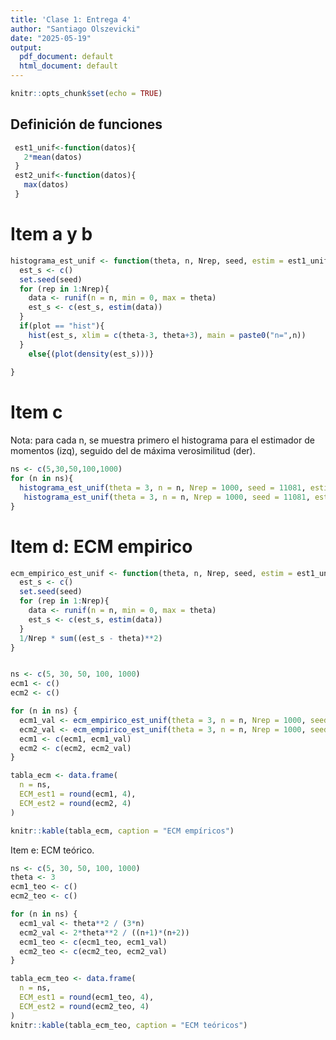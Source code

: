 ```yaml
---
title: 'Clase 1: Entrega 4'
author: "Santiago Olszevicki"
date: "2025-05-19"
output:
  pdf_document: default
  html_document: default
---
```


```r
knitr::opts_chunk$set(echo = TRUE)
```

## Definición de funciones


```r
 
 est1_unif<-function(datos){
   2*mean(datos)
 }
 est2_unif<-function(datos){
   max(datos)
 }

```


# Item a y b
```r
histograma_est_unif <- function(theta, n, Nrep, seed, estim = est1_unif, plot = "hist"){
  est_s <- c()
  set.seed(seed)
  for (rep in 1:Nrep){
    data <- runif(n = n, min = 0, max = theta)
    est_s <- c(est_s, estim(data))
  }
  if(plot == "hist"){
    hist(est_s, xlim = c(theta-3, theta+3), main = paste0("n=",n))
  }
    else{(plot(density(est_s)))}
  
}
```

# Item c
Nota: para cada n, se muestra primero el histograma para el estimador de momentos (izq), seguido del de máxima verosimilitud (der).
```r
ns <- c(5,30,50,100,1000)
for (n in ns){
  histograma_est_unif(theta = 3, n = n, Nrep = 1000, seed = 11081, estim = est1_unif)
   histograma_est_unif(theta = 3, n = n, Nrep = 1000, seed = 11081, estim = est2_unif)
}
```

# Item d: ECM empirico
```r
ecm_empirico_est_unif <- function(theta, n, Nrep, seed, estim = est1_unif){
  est_s <- c()
  set.seed(seed)
  for (rep in 1:Nrep){
    data <- runif(n = n, min = 0, max = theta)
    est_s <- c(est_s, estim(data))
  }
  1/Nrep * sum((est_s - theta)**2)
}


ns <- c(5, 30, 50, 100, 1000)
ecm1 <- c()
ecm2 <- c()

for (n in ns) {
  ecm1_val <- ecm_empirico_est_unif(theta = 3, n = n, Nrep = 1000, seed = 11081, estim = est1_unif)
  ecm2_val <- ecm_empirico_est_unif(theta = 3, n = n, Nrep = 1000, seed = 11081, estim = est2_unif)
  ecm1 <- c(ecm1, ecm1_val)
  ecm2 <- c(ecm2, ecm2_val)
}

tabla_ecm <- data.frame(
  n = ns,
  ECM_est1 = round(ecm1, 4),
  ECM_est2 = round(ecm2, 4)
)

knitr::kable(tabla_ecm, caption = "ECM empíricos")

```
Item e: ECM teórico.

```r

ns <- c(5, 30, 50, 100, 1000)
theta <- 3
ecm1_teo <- c()
ecm2_teo <- c()

for (n in ns) {
  ecm1_val <- theta**2 / (3*n)
  ecm2_val <- 2*theta**2 / ((n+1)*(n+2))
  ecm1_teo <- c(ecm1_teo, ecm1_val)
  ecm2_teo <- c(ecm2_teo, ecm2_val)
}

tabla_ecm_teo <- data.frame(
  n = ns,
  ECM_est1 = round(ecm1_teo, 4),
  ECM_est2 = round(ecm2_teo, 4)
)
knitr::kable(tabla_ecm_teo, caption = "ECM teóricos")


```